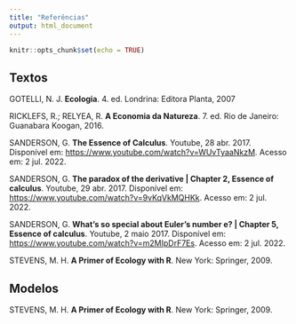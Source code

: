 ---
title: "Referências"
output: html_document
---

```{r setup, include=FALSE}
knitr::opts_chunk$set(echo = TRUE)
```

## Textos

GOTELLI, N. J. **Ecologia**. 4. ed. Londrina: Editora Planta, 2007

RICKLEFS, R.; RELYEA, R. **A Economia da Natureza**. 7. ed. Rio de Janeiro: Guanabara Koogan, 2016.

SANDERSON, G. **The Essence of Calculus**. Youtube, 28 abr. 2017. Disponível em: <https://www.youtube.com/watch?v=WUvTyaaNkzM>. Acesso em: 2 jul. 2022.

SANDERSON, G. **The paradox of the derivative | Chapter 2, Essence of calculus**. Youtube, 29 abr. 2017. Disponível em: <https://www.youtube.com/watch?v=9vKqVkMQHKk>. Acesso em: 2 jul. 2022.

SANDERSON, G. **What's so special about Euler's number e? | Chapter 5, Essence of calculus**. Youtube, 2 maio 2017. Disponível em: <https://www.youtube.com/watch?v=m2MIpDrF7Es>. Acesso em: 2 jul. 2022.

STEVENS, M. H. **A Primer of Ecology with R**. New York: Springer, 2009.

## Modelos

STEVENS, M. H. **A Primer of Ecology with R**. New York: Springer, 2009.

